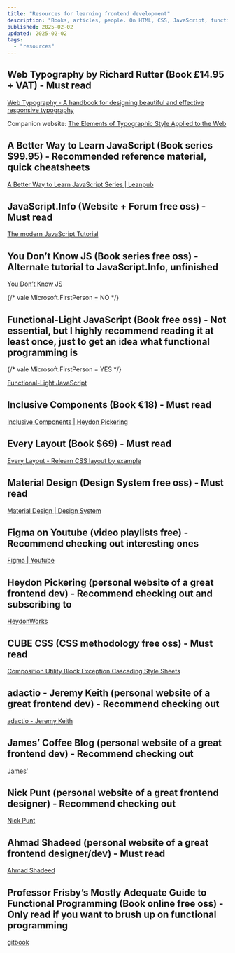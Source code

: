 ```yaml
---
title: "Resources for learning frontend development"
description: "Books, articles, people. On HTML, CSS, JavaScript, functional programming, a11y, and more."
published: 2025-02-02
updated: 2025-02-02
tags:
  - "resources"
---
```


## Web Typography by Richard Rutter (Book £14.95 + VAT) - Must read

[Web Typography - A handbook for designing beautiful and effective responsive typography](https://book.webtypography.net/)

Companion website: [The Elements of Typographic Style Applied to the Web](https://webtypography.net/)

## A Better Way to Learn JavaScript (Book series $99.95) - Recommended reference material, quick cheatsheets

[A Better Way to Learn JavaScript Series | Leanpub](https://leanpub.com/b/a-better-way-to-learn-javascript-book-series)

## JavaScript.Info (Website + Forum free oss) - Must read

[The modern JavaScript Tutorial](https://javascript.info)

## You Don’t Know JS (Book series free oss) - Alternate tutorial to JavaScript.Info, unfinished

[You Don’t Know JS](https://github.com/getify/You-Dont-Know-JS)

{/* vale Microsoft.FirstPerson = NO */}
## Functional-Light JavaScript (Book free oss) - Not essential, but I highly recommend reading it at least once, just to get an idea what functional programming is
{/* vale Microsoft.FirstPerson = YES */}

[Functional-Light JavaScript](https://github.com/getify/Functional-Light-JS)

## Inclusive Components (Book €18) - Must read

[Inclusive Components | Heydon Pickering](https://book.inclusive-components.design/)

## Every Layout (Book $69) - Must read

[Every Layout - Relearn CSS layout by example](https://every-layout.dev/)

## Material Design (Design System free oss) - Must read

[Material Design | Design System](https://m3.material.io)

## Figma on Youtube (video playlists free) - Recommend checking out interesting ones

[Figma | Youtube](https://www.youtube.com/@Figma/playlists)

## Heydon Pickering (personal website of a great frontend dev) - Recommend checking out and subscribing to

[HeydonWorks](https://heydonworks.com/)

## CUBE CSS (CSS methodology free oss) - Must read

[Composition Utility Block Exception Cascading Style Sheets](https://cube.fyi/)

## adactio - Jeremy Keith (personal website of a great frontend dev) - Recommend checking out

[adactio - Jeremy Keith](https://adactio.com)

## James’ Coffee Blog (personal website of a great frontend dev) - Recommend checking out

[James’](https://jamesg.blog)

## Nick Punt (personal website of a great frontend designer) - Recommend checking out

[Nick Punt](https://nickpunt.com/)

## Ahmad Shadeed (personal website of a great frontend designer/dev) - Must read

[Ahmad Shadeed](https://ishadeed.com/)

## Professor Frisby’s Mostly Adequate Guide to Functional Programming (Book online free oss) - Only read if you want to brush up on functional programming

[gitbook](https://mostly-adequate.gitbook.io/mostly-adequate-guide)
